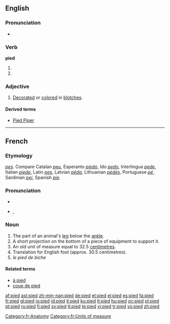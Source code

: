 ==English==

===Pronunciation===
* {{IPA|/paɪd/}}
*: {{rhymes|aɪd}}

===Verb===
'''pied'''

# {{past of|[[pi]]}}
# {{past of|[[pie]]}}

===Adjective===
{{en-adj}}

# [[decorate|Decorated]] or [[color]]ed in [[blotch]]es.

====Derived terms====
* [[Pied Piper]]

----

==French==

===Etymology===
{{etyl|la|fr}} ''[[pes]]''. Compare Catalan ''[[peu]]'', Esperanto ''[[piedo]]'', Ido ''[[pedo]]'', Interlingua ''[[pede]]'', Italian ''[[piede]]'', Latin ''[[pes]]'', Latvian ''[[pēda]]'', Lithuanian ''[[pėdės]]'', Portuguese ''[[pé]]'', Sardinian ''[[pei]]'', Spanish ''[[pie]]''.

===Pronunciation===
* {{audio|Fr-pied.ogg|audio}}
* {{IPA|/pje/|lang=fr}}, {{SAMPA|/pje/}}

===Noun===
{{fr-noun|m}}

# The part of an animal's [[leg]] below the [[ankle]].
# A short projection on the bottom of a piece of equipment to support it.
# An old unit of measure equal to 32.5 [[centimetre]]s.
# Translation for English foot (approx. 30.5 centimetres).
# ''le pied de biche''

====Related terms====
* [[à pied]]
* [[coup de pied]]

[[Category:fr:Anatomy]]
[[Category:fr:Units of measure]]

[[af:pied]]
[[ast:pied]]
[[zh-min-nan:pied]]
[[de:pied]]
[[et:pied]]
[[el:pied]]
[[es:pied]]
[[fa:pied]]
[[fr:pied]]
[[gl:pied]]
[[io:pied]]
[[id:pied]]
[[it:pied]]
[[ku:pied]]
[[lt:pied]]
[[hu:pied]]
[[oc:pied]]
[[pl:pied]]
[[pt:pied]]
[[ru:pied]]
[[fi:pied]]
[[sv:pied]]
[[tl:pied]]
[[te:pied]]
[[vi:pied]]
[[tr:pied]]
[[vo:pied]]
[[zh:pied]]